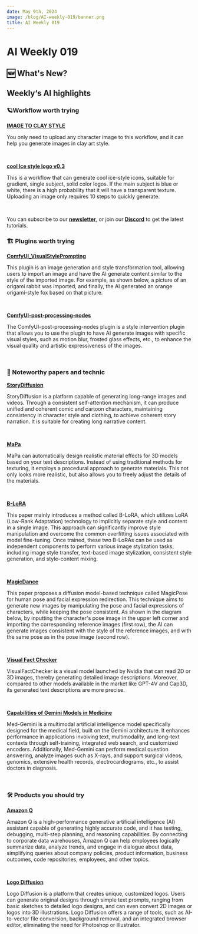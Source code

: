 ```yaml
---
date: May 9th, 2024
image: /blog/AI-weekly-019/banner.png
title: AI Weekly 019
---
```



# AI Weekly 019

## 🆕 What's New?

## Weekly‘s AI highlights

### 🪐Workflow worth trying

[**IMAGE TO CLAY STYLE**](https://openart.ai/workflows/xiongmu/image-to-clay-style/KRjSiOFyPSHO5QCQ4raV)

You only need to upload any character image to this workflow, and it can help you generate images in clay art style.

<br/>
<PhotoProvider>
  <PhotoView src="/blog/AI-weekly-019/001.png">
    <img src="/blog/AI-weekly-019/001.png" alt="" className="rounded-lg"/>
  </PhotoView>
</PhotoProvider>

[**cool Ice style logo v0.3**](https://openart.ai/workflows/kejun/cool-ice-style-logo-v03/IKmFgizJkMHR44uy5485)

This is a workflow that can generate cool ice-style icons, suitable for gradient, single subject, solid color logos. If the main subject is blue or white, there is a high probability that it will have a transparent texture. Uploading an image only requires 10 steps to quickly generate.

<br/>
<PhotoProvider>
  <PhotoView src="/blog/AI-weekly-019/002.png">
    <img src="/blog/AI-weekly-019/002.png" alt="" className="rounded-lg"/>
  </PhotoView>
</PhotoProvider>

You can subscribe to our [**newsletter**](https://comflowy.substack.com/), or join our [**Discord**](https://discord.gg/cj623WvcVx) to get the latest tutorials.

### 🏗️ Plugins worth trying

[**ComfyUI_VisualStylePrompting**](https://github.com/ExponentialML/ComfyUI_VisualStylePrompting)

This plugin is an image generation and style transformation tool, allowing users to import an image and have the AI generate content similar to the style of the imported image. For example, as shown below, a picture of an origami rabbit was imported, and finally, the AI generated an orange origami-style fox based on that picture.

<br/>
<PhotoProvider>
  <PhotoView src="/blog/AI-weekly-019/003.png">
    <img src="/blog/AI-weekly-019/003.png" alt="" className="rounded-lg"/>
  </PhotoView>
</PhotoProvider>

[**ComfyUI-post-processing-nodes**](https://github.com/EllangoK/ComfyUI-post-processing-nodes)

The ComfyUI-post-processing-nodes plugin is a style intervention plugin that allows you to use the plugin to have AI generate images with specific visual styles, such as motion blur, frosted glass effects, etc., to enhance the visual quality and artistic expressiveness of the images.

<br/>
<PhotoProvider>
  <PhotoView src="/blog/AI-weekly-019/004.png">
    <img src="/blog/AI-weekly-019/004.png" alt="" className="rounded-lg"/>
  </PhotoView>
</PhotoProvider>

### 📄 Noteworthy papers and technic

[**StoryDiffusion**](https://storydiffusion.github.io/)

StoryDiffusion is a platform capable of generating long-range images and videos. Through a consistent self-attention mechanism, it can produce unified and coherent comic and cartoon characters, maintaining consistency in character style and clothing, to achieve coherent story narration. It is suitable for creating long narrative content.

<br/>
<PhotoProvider>
  <PhotoView src="/blog/AI-weekly-019/005.png">
    <img src="/blog/AI-weekly-019/005.png" alt="" className="rounded-lg"/>
  </PhotoView>
</PhotoProvider>

[**MaPa**](https://zhanghe3z.github.io/MaPa/)

MaPa can automatically design realistic material effects for 3D models based on your text descriptions. Instead of using traditional methods for texturing, it employs a procedural approach to generate materials. This not only looks more realistic, but also allows you to freely adjust the details of the materials.

<br/>
<PhotoProvider>
  <PhotoView src="/blog/AI-weekly-019/006.png">
    <img src="/blog/AI-weekly-019/006.png" alt="" className="rounded-lg"/>
  </PhotoView>
</PhotoProvider>

[**B-LoRA**](https://arxiv.org/abs/2403.14572)

This paper mainly introduces a method called B-LoRA, which utilizes LoRA (Low-Rank Adaptation) technology to implicitly separate style and content in a single image. This approach can significantly improve style manipulation and overcome the common overfitting issues associated with model fine-tuning. Once trained, these two B-LoRAs can be used as independent components to perform various image stylization tasks, including image style transfer, text-based image stylization, consistent style generation, and style-content mixing.

<br/>
<PhotoProvider>
  <PhotoView src="/blog/AI-weekly-019/007.png">
    <img src="/blog/AI-weekly-019/007.png" alt="" className="rounded-lg"/>
  </PhotoView>
</PhotoProvider>

[**MagicDance**](https://huggingface.co/papers/2311.12052)

This paper proposes a diffusion model-based technique called MagicPose for human pose and facial expression redirection. This technique aims to generate new images by manipulating the pose and facial expressions of characters, while keeping the pose consistent. As shown in the diagram below, by inputting the character's pose image in the upper left corner and importing the corresponding reference images (first row), the AI can generate images consistent with the style of the reference images, and with the same pose as in the pose image (second row).

<br/>
<PhotoProvider>
  <PhotoView src="/blog/AI-weekly-019/008.png">
    <img src="/blog/AI-weekly-019/008.png" alt="" className="rounded-lg"/>
  </PhotoView>
</PhotoProvider>

[**Visual Fact Checker**](https://arxiv.org/abs/2404.19752)

VisualFactChecker is a visual model launched by Nvidia that can read 2D or 3D images, thereby generating detailed image descriptions. Moreover, compared to other models available in the market like GPT-4V and Cap3D, its generated text descriptions are more precise.

<br/>
<PhotoProvider>
  <PhotoView src="/blog/AI-weekly-019/009.png">
    <img src="/blog/AI-weekly-019/009.png" alt="" className="rounded-lg"/>
  </PhotoView>
</PhotoProvider>

[**Capabilities of Gemini Models in Medicine**](https://arxiv.org/abs//2404.18416)

Med-Gemini is a multimodal artificial intelligence model specifically designed for the medical field, built on the Gemini architecture. It enhances performance in applications involving text, multimodality, and long-text contexts through self-training, integrated web search, and customized encoders. Additionally, Med-Gemini can perform medical question answering, analyze images such as X-rays, and support surgical videos, genomics, extensive health records, electrocardiograms, etc., to assist doctors in diagnosis.

<br/>
<PhotoProvider>
  <PhotoView src="/blog/AI-weekly-019/010.png">
    <img src="/blog/AI-weekly-019/010.png" alt="" className="rounded-lg"/>
  </PhotoView>
</PhotoProvider>

### 🛠️ Products you should try

[**Amazon Q**](https://www.aboutamazon.com/news/aws/amazon-q-generative-ai-assistant-aws)

Amazon Q is a high-performance generative artificial intelligence (AI) assistant capable of generating highly accurate code, and it has testing, debugging, multi-step planning, and reasoning capabilities. By connecting to corporate data warehouses, Amazon Q can help employees logically summarize data, analyze trends, and engage in dialogue about data, simplifying queries about company policies, product information, business outcomes, code repositories, employees, and other topics.

<br/>
<PhotoProvider>
  <PhotoView src="/blog/AI-weekly-019/011.png">
    <img src="/blog/AI-weekly-019/011.png" alt="" className="rounded-lg"/>
  </PhotoView>
</PhotoProvider>

[**Logo Diffusion**](https://logodiffusion.com/)

Logo Diffusion is a platform that creates unique, customized logos. Users can generate original designs through simple text prompts, ranging from basic sketches to detailed logo designs, and can even convert 2D images or logos into 3D illustrations. Logo Diffusion offers a range of tools, such as AI-to-vector file conversion, background removal, and an integrated browser editor, eliminating the need for Photoshop or Illustrator.

<br/>
<PhotoProvider>
  <PhotoView src="/blog/AI-weekly-019/012.png">
    <img src="/blog/AI-weekly-019/012.png" alt="" className="rounded-lg"/>
  </PhotoView>
</PhotoProvider>

<Subscribe />







